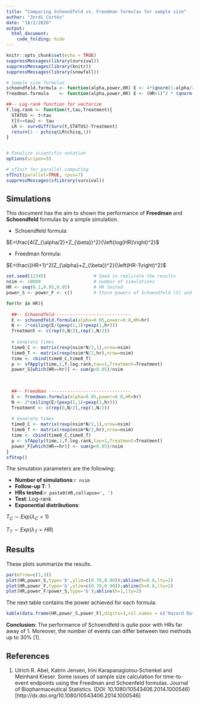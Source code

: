 ---
title: "Comparing Schoendfeld vs. Freedman formulas for sample size"
author: "Jordi Cortés"
date: "18/2/2020"
output: 
  html_document:
    code_folding: hide
---

```{r setup, include=FALSE,message=FALSE,warning=FALSE}
knitr::opts_chunk$set(echo = TRUE)
suppressMessages(library(survival))
suppressMessages(library(knitr))
suppressMessages(library(snowfall))

# Sample size formulas
schoendfeld.formula <- function(alpha,power,HR) E <- 4*(qnorm(1-alpha/2) +  qnorm(power))^2 / (log(HR))^2
freedman.formula    <- function(alpha,power,HR) E <- (HR+1)^2 * (qnorm(1-alpha/2) + qnorm(power))^2/(HR-1)^2

##-- Log-rank function for vectorize
f.log.rank <- function(t,tau,Treatment){
  STATUS <- t<tau
  t[t>=tau] <- tau 
  LR <- survdiff(Surv(t,STATUS)~Treatment)
  return(1 - pchisq(LR$chisq,1))
}


# Panalize scientific notation
options(scipen=5)

# sfInit for parallel computing
sfInit(parallel=TRUE, cpus=7)
suppressMessages(sfLibrary(survival))
```

## Simulations

This document has the aim to shown the performance of **Freedman** and **Schoendfeld** formulas by a simple simulation.

- Schoendfeld formula:

$E=\frac{4(Z_{\alpha/2}+Z_{\beta})^2}{\left(log(HR)\right)^2}$

- Freedman formula:

$E=\frac{(HR+1)^2(Z_{\alpha}+Z_{\beta})^2}{\left(HR-1\right)^2}$

```{r simulations,message=FALSE,warning=FALSE}
set.seed(12345)                  # Seed to replicate the results
nsim <- 10000                    # number of simulations
HR <- seq(0.1,0.95,0.05)         # HR tested
power_S <- power_F <- c()        # Store powers of Schoendfeld (S) and Freedman (F) formulas.

for(hr in HR){
  
  ##-- Schoendfeld-----------------------------
  E <- schoendfeld.formula(alpha=0.05,power=0.8,HR=hr)
  N <- 2*ceiling(E/(pexp(1,1)+pexp(1,hr)))
  Treatment <- c(rep(0,N/2),rep(1,N/2))
  
  # Generate times
  time0_C <- matrix(rexp(nsim*N/2,1),nrow=nsim)
  time0_T <- matrix(rexp(nsim*N/2,hr),nrow=nsim)
  time <- cbind(time0_C,time0_T)
  p <- sfApply(time,1,f.log.rank,tau=1,Treatment=Treatment)
  power_S[which(HR==hr)] <- sum(p<0.05)/nsim

  
  
  ##-- Freedman -------------------------------
  E <- freedman.formula(alpha=0.05,power=0.8,HR=hr)
  N <- 2*ceiling(E/(pexp(1,1)+pexp(1,hr)))
  Treatment <- c(rep(0,N/2),rep(1,N/2))
  
  # Generate times
  time0_C <- matrix(rexp(nsim*N/2,1),nrow=nsim)
  time0_T <- matrix(rexp(nsim*N/2,hr),nrow=nsim)
  time <- cbind(time0_C,time0_T)
  p <- sfApply(time,1,f.log.rank,tau=1,Treatment=Treatment)
  power_F[which(HR==hr)] <- sum(p<0.05)/nsim
}
sfStop()
```

The simulation parameters are the following:

- **Number of simulations**:`r nsim`
- **Follow-up &Tau;**: 1
- **HRs tested**:`r paste0(HR,collapse=', ')`
- **Test**: Log-rank
- **Exponential distributions**:

$T_C \sim Exp(\lambda_C=1)$

$T_T \sim Exp(\lambda_T=HR)$

## Results

These plots summarize the results.

```{r fig.width=10}
par(mfrow=c(1,3))
plot(HR,power_S,type='b',ylim=c(0.70,0.90));abline(h=0.8,lty=2)
plot(HR,power_F,type='b',ylim=c(0.70,0.90));abline(h=0.8,lty=2)
plot(HR,power_F/power_S,type='b');abline(h=1,lty=2)
```

The next table contains the power achieved for each formula:

```{r}
kable(data.frame(HR,power_S,power_F),digits=3,col.names = c('Hazard Ratio','Power Schoendfeld','Power Freedman'))
```


**Conclusion**: The performance of Schoendfeld is quite poor with HRs far away of 1. Moreover, the number of events can differ between two methods up to 30% [1].

## References

1. Ulrich R. Abel, Katrin Jensen, Irini Karapanagiotou-Schenkel and Meinhard Kieser. Some issues of sample size calculation for time-to-event endpoints using the Freedman and Schoenfeld formulas. Journal of Biopharmaceutical Statistics. (DOI: 10.1080/10543406.2014.1000546)[http://dx.doi.org/10.1080/10543406.2014.1000546]
